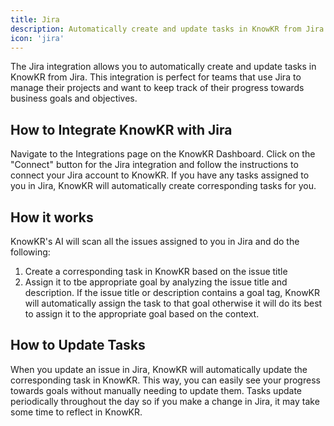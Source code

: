 ```yaml
---
title: Jira
description: Automatically create and update tasks in KnowKR from Jira.
icon: 'jira'
---
```


The Jira integration allows you to automatically create and update tasks in KnowKR from Jira.
This integration is perfect for teams that use Jira to manage their projects and want to keep track of their progress towards business goals and objectives.

## How to Integrate KnowKR with Jira

<Steps>
    <Step title="Navigate to the Integrations Page">
        Navigate to the Integrations page on the KnowKR Dashboard.
    </Step>
    <Step title="Get Connected">
        Click on the "Connect" button for the Jira integration and follow the instructions to connect your Jira account to KnowKR.
    </Step>
    <Step title="That's It">
        If you have any tasks assigned to you in Jira, KnowKR will automatically create corresponding tasks for you.
    </Step>
</Steps>

## How it works

KnowKR's AI will scan all the issues assigned to you in Jira and do the following:

1. Create a corresponding task in KnowKR based on the issue title
2. Assign it to tbe appropriate goal by analyzing the issue title and description. If the issue title or description contains a goal tag, KnowKR will automatically assign the task to that goal otherwise it will do its best to assign it to the appropriate goal based on the context.

## How to Update Tasks

When you update an issue in Jira, KnowKR will automatically update the corresponding task in KnowKR. This way, you can easily see your progress towards goals without manually needing to update them.
Tasks update periodically throughout the day so if you make a change in Jira, it may take some time to reflect in KnowKR.